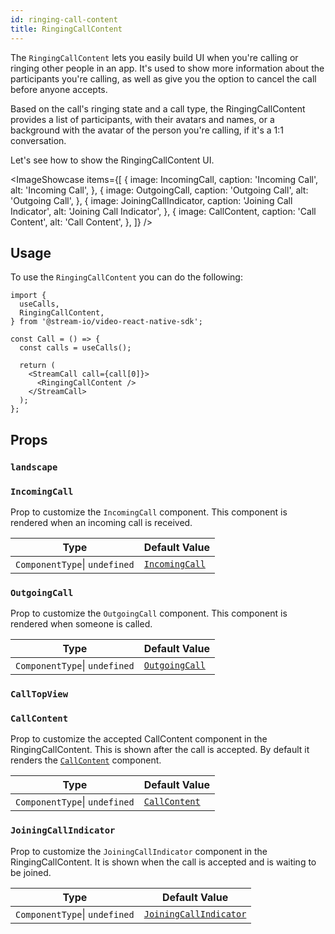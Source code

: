 ```yaml
---
id: ringing-call-content
title: RingingCallContent
---
```




The `RingingCallContent` lets you easily build UI when you're calling or ringing other people in an app. It's used to show more information about the participants you're calling, as well as give you the option to cancel the call before anyone accepts.

Based on the call's ringing state and a call type, the RingingCallContent provides a list of participants, with their avatars and names, or a background with the avatar of the person you're calling, if it's a 1:1 conversation.

Let's see how to show the RingingCallContent UI.

<ImageShowcase
  items={[
    {
      image: IncomingCall,
      caption: 'Incoming Call',
      alt: 'Incoming Call',
    },
    {
      image: OutgoingCall,
      caption: 'Outgoing Call',
      alt: 'Outgoing Call',
    },
    {
      image: JoiningCallIndicator,
      caption: 'Joining Call Indicator',
      alt: 'Joining Call Indicator',
    },
    {
      image: CallContent,
      caption: 'Call Content',
      alt: 'Call Content',
    },
  ]}
/>

## Usage

To use the `RingingCallContent` you can do the following:

```tsx {11}
import {
  useCalls,
  RingingCallContent,
} from '@stream-io/video-react-native-sdk';

const Call = () => {
  const calls = useCalls();

  return (
    <StreamCall call={call[0]}>
      <RingingCallContent />
    </StreamCall>
  );
};
```

## Props

### `landscape`

<LandScape />

### `IncomingCall`

Prop to customize the `IncomingCall` component. This component is rendered when an incoming call is received.

| Type                          | Default Value                                                                                                                                              |
| ----------------------------- | ---------------------------------------------------------------------------------------------------------------------------------------------------------- |
| `ComponentType`\| `undefined` | [`IncomingCall`](https://github.com/GetStream/stream-video-js/blob/main/packages/react-native-sdk/src/components/Call/RingingCallContent/IncomingCall.tsx) |

### `OutgoingCall`

Prop to customize the `OutgoingCall` component. This component is rendered when someone is called.

| Type                          | Default Value                                                                                                                                              |
| ----------------------------- | ---------------------------------------------------------------------------------------------------------------------------------------------------------- |
| `ComponentType`\| `undefined` | [`OutgoingCall`](https://github.com/GetStream/stream-video-js/blob/main/packages/react-native-sdk/src/components/Call/RingingCallContent/OutgoingCall.tsx) |

### `CallTopView`

<CallTopView />

### `CallContent`

Prop to customize the accepted CallContent component in the RingingCallContent. This is shown after the call is accepted. By default it renders the [`CallContent`](../call-content) component.

| Type                          | Default Value                                                                                                                                     |
| ----------------------------- | ------------------------------------------------------------------------------------------------------------------------------------------------- |
| `ComponentType`\| `undefined` | [`CallContent`](https://github.com/GetStream/stream-video-js/blob/main/packages/react-native-sdk/src/components/Call/CallContent/CallContent.tsx) |

### `JoiningCallIndicator`

Prop to customize the `JoiningCallIndicator` component in the RingingCallContent. It is shown when the call is accepted and is waiting to be joined.

| Type                          | Default Value                                                                                                                                                              |
| ----------------------------- | -------------------------------------------------------------------------------------------------------------------------------------------------------------------------- |
| `ComponentType`\| `undefined` | [`JoiningCallIndicator`](https://github.com/GetStream/stream-video-js/blob/main/packages/react-native-sdk/src/components/Call/RingingCallContent/JoiningCallIndicator.tsx) |
